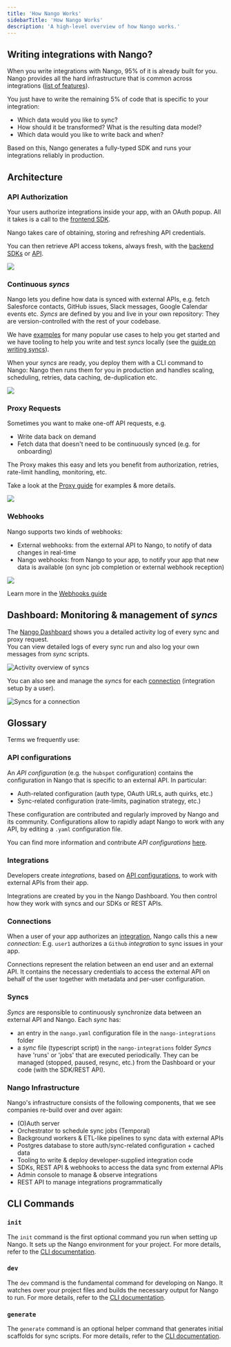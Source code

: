 ```yaml
---
title: 'How Nango Works'
sidebarTitle: 'How Nango Works'
description: 'A high-level overview of how Nango works.'
---
```


## Writing integrations with Nango?

When you write integrations with Nango, 95% of it is already built for you. Nango provides all the hard infrastructure that is common across integrations ([list of features](/introduction#nango-at-a-glance)).

You just have to write the remaining 5% of code that is specific to your integration:

-   Which data would you like to sync? 
-   How should it be transformed? What is the resulting data model?
-   Which data would you like to write back and when?

Based on this, Nango generates a fully-typed SDK and runs your integrations reliably in production.

## Architecture

### API Authorization

Your users authorize integrations inside your app, with an OAuth popup. All it takes is a call to the [frontend SDK](/sdks/frontend). 

Nango takes care of obtaining, storing and refreshing API credentials. 

You can then retrieve API access tokens, always fresh, with the [backend SDKs](sdks) or [API](api-reference).

<Frame caption="OAuth Architecture">
  <img src="/images/nango-auth-architecture.png" />
</Frame>

### Continuous _syncs_

Nango lets you define how data is synced with external APIs, e.g. fetch Salesforce contacts, GitHub issues, Slack messages, Google Calendar events etc.
_Syncs_ are defined by you and live in your own repository: They are version-controlled with the rest of your codebase.

We have [examples](/examples) for many popular use cases to help you get started and we have tooling to help you write and test _syncs_ locally (see the [guide on writing syncs](guides/sync)).

When your _syncs_ are ready, you deploy them with a CLI command to Nango: Nango then runs them for you in production and handles scaling, scheduling, retries, data caching, de-duplication etc.


<Frame caption="Continuous Sync Architecture">
  <img src="/images/nango-sync-architecture.png" />
</Frame>

### Proxy Requests

Sometimes you want to make one-off API requests, e.g.
- Write data back on demand
- Fetch data that doesn't need to be continuously synced (e.g. for onboarding)

The Proxy makes this easy and lets you benefit from authorization, retries, rate-limit handling, monitoring, etc.

Take a look at the [Proxy guide](/guides/proxy) for examples & more details.

<Frame caption="Proxy Architecture">
  <img src="/images/nango-proxy-architecture.png" />
</Frame>

### Webhooks

Nango supports two kinds of webhooks:
- External webhooks: from the external API to Nango, to notify of data changes in real-time
- Nango webhooks: from Nango to your app, to notify your app that new data is available (on sync job completion or external webhook reception)

<Frame caption="Webhooks Architecture">
  <img src="/images/nango-webhooks-architecture.png" />
</Frame>

Learn more in the [Webhooks guide](/guides/webhooks)

## Dashboard: Monitoring & management of _syncs_

The [Nango Dashboard](https://app.nango.dev) shows you a detailed activity log of every sync and proxy request.  
You can view detailed logs of every sync run and also log your own messages from _sync_ scripts.

![Activity overview of syncs](/images/nango-sync/nango-sync-activity.png)

You can also see and manage the _syncs_ for each [connection](/core-concepts#connections) (integration setup by a user).

![Syncs for a connection](/images/nango-sync/nango-connection-sync.png)

## Glossary

Terms we frequently use:

### API configurations[](#api-configurations)

An _API configuration_ (e.g. the `hubspot` configuration) contains the configuration in Nango that is specific to an external API. In particular:

-   Auth-related configuration (auth type, OAuth URLs, auth quirks, etc.)
-   Sync-related configuration (rate-limits, pagination strategy, etc.)

These configuration are contributed and regularly improved by Nango and its community. Configurations allow to rapidly adapt Nango to work with any API, by editing a `.yaml` configuration file.

You can find more information and contribute _API configurations_ [here](/contribute).

### Integrations[](#integrations)

Developers create _integrations_, based on [API configurations](/core-concepts#api-configurations), to work with external APIs from their app.

Integrations are created by you in the Nango Dashboard. You then control how they work with syncs and our SDKs or REST APIs.

### Connections[](#connections)

When a user of your app authorizes an [integration](/core-concepts#integrations), Nango calls this a new _connection_: E.g. `user1` authorizes a `Github` _integration_ to sync issues in your app.

Connections represent the relation between an end user and an external API. It contains the necessary credentials to access the external API on behalf of the user together with metadata and per-user configuration.

### Syncs[](#syncs)
_Syncs_ are responsible to continuously synchronize data between an external API and Nango. Each _sync_ has: 
- an entry in the `nango.yaml` configuration file in the `nango-integrations` folder
- a _sync_ file (typescript script) in the `nango-integrations` folder
_Syncs_ have 'runs' or 'jobs' that are executed periodically. They can be managed (stopped, paused, resync, etc.) from the Dashboard or your code (with the SDK/REST API).

### Nango Infrastructure[](#nango-infrastructure)

Nango's infrastructure consists of the following components, that we see companies re-build over and over again:

-   (O)Auth server
-   Orchestrator to schedule sync jobs (Temporal)
-   Background workers & ETL-like pipelines to sync data with external APIs
-   Postgres database to store auth/sync-related configuration + cached data
-   Tooling to write & deploy developer-supplied integration code
-   SDKs, REST API & webhooks to access the data sync from external APIs
-   Admin console to manage & observe integrations
-   REST API to manage integrations programmatically

## CLI Commands

### `init`
The `init` command is the first optional command you run when setting up Nango. It sets up the Nango environment for your project. For more details, refer to the [CLI documentation](/sdks/cli).

### `dev`
The `dev` command is the fundamental command for developing on Nango. It watches over your project files and builds the necessary output for Nango to run. For more details, refer to the [CLI documentation](/sdks/cli).

### `generate`
The `generate` command is an optional helper command that generates initial scaffolds for sync scripts. For more details, refer to the [CLI documentation](/sdks/cli).
